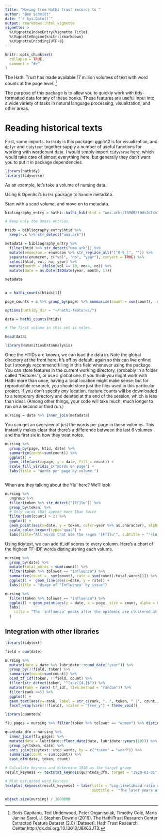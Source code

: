 ```yaml
---
title: "Moving from Hathi Trust records to "
author: "Ben Schmidt"
date: "`r Sys.Date()`"
output: rmarkdown::html_vignette
vignette: >
  %\VignetteIndexEntry{Vignette Title}
  %\VignetteEngine{knitr::rmarkdown}
  %\VignetteEncoding{UTF-8}
---
```


```r
knitr::opts_chunk$set(
  collapse = TRUE,
  comment = "#>"
)
```

The Hathi Trust has made available 17 million volumes of text with word counts at the page level. ^[Boris Capitanu, Ted Underwood, Peter Organisciak, Timothy Cole, Maria Janina Sarol, J. Stephen Downie (2016). The HathiTrust Research Center Extracted Feature Dataset (2.0) [Dataset]. HathiTrust Research Center,http://dx.doi.org/10.13012/J8X63JT3.]

The purpose of this package is to allow you to quickly work with tidy-formatted data for any of these books.
These features are useful input into a wide variety of tasks in natural language processing, visualization, and other areas.

# Reading historical texts

First, some imports. `hathidy` is this package: ggplot2 is for visualization, and `dplyr` and `tidytext` together supply a number of useful functions for working with wordcount data. I would simply import `tidyverse` here, which would take care of almost everything here, but generally they don't want you to put it in package dependencies.

```r
library(hathidy)
library(tidyverse)
```

As an example, let's take a volume of nursing data.

Using R OpenSci's `hathi` package to handle metadata.

Start with a seed volume, and move on to metadata.

```r

bibliography_entry = hathi::hathi_bib(htid = "uma.ark:/13960/t0dv2df4m")$items

# Keep only the Umass entries.

htids = bibliography_entry$htid %>%
  keep(~.x %>% str_detect("uma.ark"))

metadata = bibliography_entry %>% 
  filter(htid %>% str_detect("uma.ark")) %>%
  mutate(enumcron = enumcron %>% str_replace_all("[^0-9 ]", "")) %>%
  separate(enumcron, c("vol", "no", "year"), convert = TRUE) %>% 
  select(htid, vol, no, year) %>%
  mutate(month = ifelse(vol == 10, no+4, no)) %>%
  mutate(date = as.Date(ISOdate(year, month, 1)))

metadata
  
```
```r

a = hathi_counts(htids[1])

page_counts = a %>% group_by(page) %>% summarize(count = sum(count), .groups="drop") %>% pull(count)

```

```r

options(hathidy_dir = "~/hathi-features/")

data = hathi_counts(htids)

# The first volume in this set is notes.

head(data)
```

```r
library(HumanitiesDataAnalysis)

```

Once the HTIDs are known, we can load the data in. Note the global directory at the front here. It's off by default, again so this can live online: but I strongly recommend filling in this field whenever using the package. You can store features in the current working directory, (probably in a folder called "features"), or use a global one. If you think you might work with Hathi more than once, having a local location might make sense: but for reproducible research, you should store just the files used in this particular project. If you don't specify *any* location, feature counts will be downloaded to a temporary directory and deleted at the end of the session, which is less than ideal. (Among other things, your code will take much, much longer to run on a second or third run.)

```r
nursing = data %>% inner_join(metadata)
```

You can get an overview of just the words per page in these volumes. This instantly makes clear that there's a difference between the last 6 volumes and the first six in how they treat notes.

```r
nursing %>%
  group_by(page, htid, date) %>% 
  summarize(count=sum(count)) %>%
  ggplot() + 
  geom_tile(aes(x=page, y = date, fill = count)) +
  scale_fill_viridis_c("Words on page") + 
  labs(title = "Words per page by volume.")
  
```

When are they talking about the 'flu' here?  We'll look 

```r

nursing %>% 
  ungroup %>%
  filter(token %>% str_detect("[Ff]lu")) %>%
  group_by(token) %>%
  # Only words that appear more than twice
  filter(sum(count) > 2) %>%
  ggplot() +
  geom_point(aes(x=date, y = token, color=year %>% as.character), alpha = 0.33, position="jitter") +
  scale_color_brewer(type='qual') + 
  labs(title="All words that use the regex '[Ff]lu'", subtitle = "'Flu' is not used in this journal, and 'influenza' is concentrated in 1918-1919")

```

Using tidytext, we can add tf_idf scores to every column. Here's a chart of the highest TF-IDF words distinguishing each volume.

```r

nursing %>% 
  group_by(date) %>%
  mutate(total_words = sum(count)) %>%
  filter(token %>% tolower == "influenza") %>%
  summarize(count =  sum(count), rate = sum(count)/total_words[1]) %>%
  ggplot() +  geom_line(aes(x=date, y = rate)) + 
  labs(title = "Usage of 'Influenza' by issue")

```
```r

nursing %>% 
  filter(token %>% tolower == "influenza") %>%
  ggplot() + geom_point(aes(y = date, x = page, size = count, alpha = 0.5)) + theme_bw() +
  labs(
    title = "The 'influenza' peaks after the epidemic are clustered at individual pages."  
  )

```

## Integration with other libraries

```r

library(tidytext)

field = quo(date)

nursing %>% 
  mutate(date = date %>% lubridate::round_date("year")) %>%
  group_by(!!field, token) %>% 
  summarize(count=sum(count)) %>%
  bind_tf_idf(token, !!field, count) %>% 
  filter(str_detect(token, "^[a-z]{4,}$")) %>% 
  mutate(rank = rank(-tf_idf, ties.method = "random")) %>%
  filter(rank <=5) %>%
  ggplot() + 
  geom_text(aes(y=-rank, label = str_c(rank, ". ", token, " (", count, ")" )), x = 0, adj = 0) + 
  facet_wrap(vars(!!field), scales = "free_y") + theme_void() 

```

```r

library(quanteda)

flu_pages = nursing %>% filter(token %>% tolower == "women") %>% distinct(date, page)

quanteda_dfm = nursing %>%
  inner_join(flu_pages) %>%
  mutate(date = lubridate::floor_date(date, lubridate::years(10))) %>%
  group_by(token, date) %>%
  anti_join(tidytext::stop_words, by = c("token" = "word")) %>%
  summarize(count = sum(count)) %>%
  cast_dfm(date, token, count)

# Calculate keyness and determine 1910 as the target group
result_keyness <- textstat_keyness(quanteda_dfm, target = "1920-01-01", measure = "lr" )

# Plot estimated word keyness
textplot_keyness(result_keyness) + labs(title = "Log-likelihood ratio comparing pre-1920 to post-1920 uses of the word 'influenza'",
                                        subtitle =  "The later years are post-clinical studies of the epidemic ")

object.size(nursing) / 1000000
```
